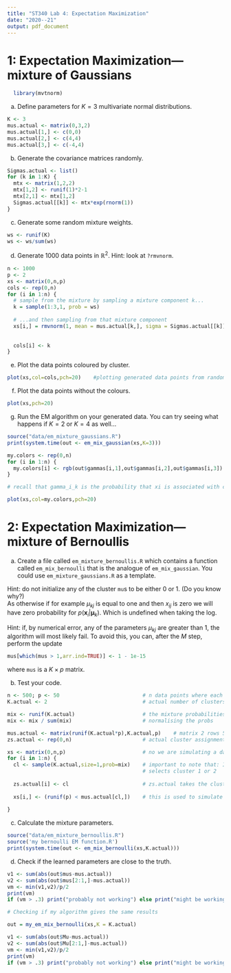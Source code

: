 ```yaml
---
title: "ST340 Lab 4: Expectation Maximization"
date: "2020--21"
output: pdf_document
---
```

# 1: Expectation Maximization---mixture of Gaussians

```r
  library(mvtnorm)
```

(a) Define parameters for $K = 3$ multivariate normal distributions.
```r
K <- 3
mus.actual <- matrix(0,3,2)
mus.actual[1,] <- c(0,0)
mus.actual[2,] <- c(4,4)
mus.actual[3,] <- c(-4,4)
```

(b) Generate the covariance matrices randomly.
```r
Sigmas.actual <- list()
for (k in 1:K) {
  mtx <- matrix(1,2,2)
  mtx[1,2] <- runif(1)*2-1
  mtx[2,1] <- mtx[1,2]
  Sigmas.actual[[k]] <- mtx*exp(rnorm(1))
}
```

(c) Generate some random mixture weights.
```r
ws <- runif(K)
ws <- ws/sum(ws)
```

(d) Generate 1000 data points in $\mathbb{R}^2$. Hint: look at `?rmvnorm`.
```r
n <- 1000
p <- 2
xs <- matrix(0,n,p)
cols <- rep(0,n)
for (i in 1:n) {
  # sample from the mixture by sampling a mixture component k...
  k = sample(1:3,1, prob = ws)
  
  # ...and then sampling from that mixture component
  xs[i,] = rmvnorm(1, mean = mus.actual[k,], sigma = Sigmas.actual[[k]])
  
  
  cols[i] <- k
}
```

(e) Plot the data points coloured by cluster.
```r
plot(xs,col=cols,pch=20)    #plotting generated data points from random MVN samples and colour coded based on distribution used
```

(f) Plot the data points without the colours.
```r
plot(xs,pch=20)
```

(g) Run the EM algorithm on your generated data. You can try seeing what happens if $K=2$ or $K=4$ as well$\dots$
```r
source("data/em_mixture_gaussians.R")
print(system.time(out <- em_mix_gaussian(xs,K=3)))

my.colors <- rep(0,n)
for (i in 1:n) {
  my.colors[i] <- rgb(out$gammas[i,1],out$gammas[i,2],out$gammas[i,3])
}

# recall that gamma_i_k is the probability that xi is associated with cluster k

plot(xs,col=my.colors,pch=20)
```

# 2: Expectation Maximization---mixture of Bernoullis

(a) Create a file called `em_mixture_bernoullis.R` which contains a function called `em_mix_bernoulli` that is the analogue of `em_mix_gaussian`. You could use `em_mixture_gaussians.R` as a template.

Hint: do not initialize any of the cluster `mu`s to be either 0 or 1. (Do you know why?)
\
As otherwise if for example $\mu_{kj}$ is equal to one and then $x_{ij}$ is zero we will have zero probability for $p(\boldsymbol{x}_i|\boldsymbol{\mu}_{k})$. Which is undefined when taking the log.

Hint: if, by numerical error, any of the parameters $\mu_{kj}$ are greater than 1, the algorithm will most likely fail. To avoid this, you can, after the $M$ step, perform the update
```r
mus[which(mus > 1,arr.ind=TRUE)] <- 1 - 1e-15
```
where `mus` is a $K \times p$ matrix.

(b) Test your code.
```r
n <- 500; p <- 50                           # n data points where each data point is a vector of length 50. We are assuming each element in these vectors is from a bernoulli dist.
K.actual <- 2                               # actual number of clusters

mix <- runif(K.actual)                      # the mixture probabilities w_k. The probabilities for selecting a certain mixture component
mix <- mix / sum(mix)                       # normalising the probs

mus.actual <- matrix(runif(K.actual*p),K.actual,p)    # matrix 2 rows 50 columns. This is selecting our parameters mu for each vector. Each vector is made up of 50 mus.
zs.actual <- rep(0,n)                       # actual cluster assignment for each of the 500 data points

xs <- matrix(0,n,p)                         # no we are simulating a dataset
for (i in 1:n) {
  cl <- sample(K.actual,size=1,prob=mix)    # important to note that: If x has length 1, is numeric and x >= 1, sampling via sample takes place from 1:x.
                                            # selects cluster 1 or 2
  
  zs.actual[i] <- cl                        # zs.actual takes the cluster value
  
  xs[i,] <- (runif(p) < mus.actual[cl,])    # this is used to simulate our n data points. A large value in mus.actual is more likely to give a TRUE (1) value as there is a higher prob that the random sample                                                  from the uniform dist will be less than this value.
                                            
}
```

(c) Calculate the mixture parameters.
```r
source("data/em_mixture_bernoullis.R")
source('my bernoulli EM function.R')
print(system.time(out <- em_mix_bernoulli(xs,K.actual)))
```

(d) Check if the learned parameters are close to the truth.
```r
v1 <- sum(abs(out$mus-mus.actual))
v2 <- sum(abs(out$mus[2:1,]-mus.actual))
vm <- min(v1,v2)/p/2
print(vm)
if (vm > .3) print("probably not working") else print("might be working")
```


```r
# Checking if my algorithm gives the same results

out = my_em_mix_bernoulli(xs,K = K.actual)

v1 <- sum(abs(out$Mu-mus.actual))
v2 <- sum(abs(out$Mu[2:1,]-mus.actual))
vm <- min(v1,v2)/p/2
print(vm)
if (vm > .3) print("probably not working") else print("might be working")

```











